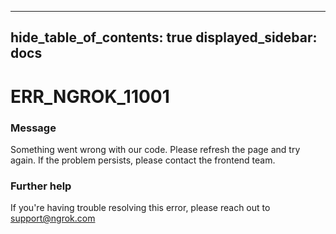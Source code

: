 

---
hide_table_of_contents: true
displayed_sidebar: docs
---


# ERR_NGROK_11001

### Message
Something went wrong with our code. Please refresh the page and try again. If the problem persists, please contact the frontend team.

<ErrorDetails error="err_ngrok_11001" />



### Further help
If you're having trouble resolving this error, please reach out to [support@ngrok.com](mailto:support@ngrok.com?subject=Help%20with%20ERR_NGROK_11001)

